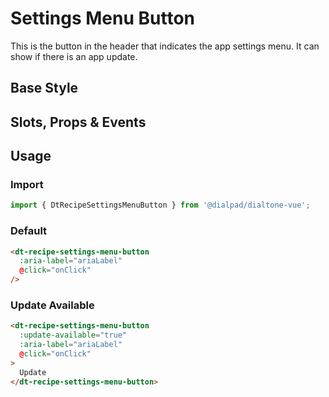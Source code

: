
# Settings Menu Button

<Subtitle>
  This is the button in the header that indicates the app settings menu. It can show if there is an app update.
</Subtitle>

## Base Style

<Canvas>
  <Story id="recipes-header-settings-menu-button--default" />
</Canvas>

## Slots, Props & Events

<ArgsTable story={PRIMARY_STORY} />

## Usage

### Import

```jsx
import { DtRecipeSettingsMenuButton } from '@dialpad/dialtone-vue';
```

### Default

```html
<dt-recipe-settings-menu-button
  :aria-label="ariaLabel"
  @click="onClick"
/>
```

### Update Available

```html
<dt-recipe-settings-menu-button
  :update-available="true"
  :aria-label="ariaLabel"
  @click="onClick"
>
  Update
</dt-recipe-settings-menu-button>
```
